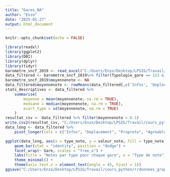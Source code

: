 ```yaml
---
title: "Gares_NA"
author: "Enzo"
date: "2025-01-27"
output: html_document
---
```


```r
knitr::opts_chunk$set(echo = FALSE)
```


```r
library(readxl)
library(ggplot2)
library(DBI)
library(dplyr)
library(tidyr)
barometre_sncf_2019 <- read_excel("C:/Users/Enzo/Desktop/LPSIG/Travail/cours_python/r/donnees/barometre_sncf_2019.xlsx")
data_filtered <- barometre_sncf_2019%>% filter(Typologie_gare == 123 & Agence == "Nelle Aquitaine")
barometre_sncf_2019$moyennenote <- NA
data_filtered$moyennenote <- rowMeans(data_filtered[,c('Infos', 'Deplacement', 'Proprete', 'Agreable', 'Satisfaction', 'Services')], na.rm=TRUE)
stats_descriptives <- data_filtered %>%
    summarise(
        moyenne = mean(moyennenote, na.rm = TRUE),
        mediane = median(moyennenote, na.rm = TRUE),
        ecart_type = sd(moyennenote, na.rm = TRUE)
    )
resultat_csv <- data_filtered %>% filter(moyennenote > 8.1)
write.csv2(resultat_csv, "C:/Users/Enzo/Desktop/LPSIG/Travail/cours_python/r/donnees/resultat.csv", row.names = FALSE)
data_long <- data_filtered %>%
    pivot_longer(cols = c("Infos", "Deplacement", "Proprete", "Agreable", "Satisfaction", "Services"), names_to = "type_note", values_to = "valeur_note")

ggplot(data_long, aes(x = type_note, y = valeur_note, fill = type_note)) +
    geom_bar(stat = "identity", position = "dodge") +
    facet_wrap(~ Gare, scales = "free_x") +
    labs(title = "Notes par type pour chaque gare", x = "Type de note", y = "Note") +
    theme_minimal() +
    theme(axis.text.x = element_text(angle = 45, hjust = 1))
ggsave("C:/Users/Enzo/Desktop/LPSIG/Travail/cours_python/r/donnees_graph.png")
```


